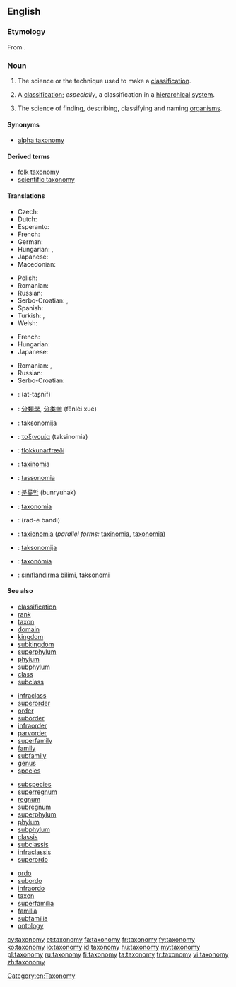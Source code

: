 ==English==

{{wikipedia}}

===Etymology===
From {{etyl|fr}} {{term|taxonomie|lang=fr}}.

===Noun===
{{en-noun|taxonom|ies}}

# {{context|uncountable}} The science or the technique used to make a [[classification]].
# A [[classification]]; ''especially'', a classification in a [[hierarchical]] [[system]].
# {{context|systematics|uncountable}} The science of finding, describing, classifying and naming [[organism]]s.

====Synonyms====
* {{sense|science of finding, describing, classifying and naming organisms}} [[alpha taxonomy]]

====Derived terms====
* [[folk taxonomy]]
* [[scientific taxonomy]]

====Translations====
{{trans-top|science of finding, describing, classifying and naming organisms}}
* Czech: {{t+|cs|taxonomie|f}}
* Dutch: {{t+|nl|taxonomie|f}}
* Esperanto: {{t-|eo|taksonomio}}
* French: {{t+|fr|taxinomie|f}}
* German: {{t+|de|Taxonomie|f}}
* Hungarian: {{t+|hu|rendszertan}}, {{t+|hu|taxonómia}}
* Japanese: {{t+|ja|分類学|tr=bunruigaku}}
* Macedonian: {{t-|mk|таксономија|f|tr=taksonómija}}
{{trans-mid}}
* Polish: {{t-|pl|taksonomia|f}}
* Romanian: {{t+|ro|taxonomie|f}}
* Russian: {{t+|ru|таксономия|f|tr=taksonómija}}
* Serbo-Croatian: {{t-|sh|taksonomija|f|alt=taksonòmija}}, {{t-|sh|sistematika|f|alt=sistemàtika}}
* Spanish: {{t+|es|taxonomía|f}}
* Turkish: {{t+|tr|sınıflandırma}}, {{t+|tr|taksonomi}}
* Welsh: {{t+|cy|tacsonomeg|f}}
{{trans-bottom}}

{{trans-top|classification in a hierarchical system}}
* French: {{t+|fr|taxinomie|f}}
* Hungarian: {{t+|hu|osztályozás}}
* Japanese: {{t-|ja|分類法|tr=bunruihō}}
{{trans-mid}}
* Romanian: {{t+|ro|taxonomie|f}}, {{t-|ro|ierarhică clasificare|f}}
* Russian: {{t+|ru|систематика|f|tr=sist'emátika}}
* Serbo-Croatian: {{t-|sh|taksonomija|f|alt=taksonòmija}}
{{trans-bottom}}

{{checktrans-top}}
* {{ttbc|ar}}: {{Arab|[[التصنيف]]}} (at-taʂnīf) {{m}}
* {{ttbc|cmn}}: [[分類學]], [[分类学]] (fēnlèi xué)
* {{ttbc|sh}}: [[taksonomija]] {{f}}
* {{ttbc|el}}: [[ταξινομία]] (taksinomia) {{f}}
* {{ttbc|is}}: [[flokkunarfræði]]
* {{ttbc|ia}}: [[taxinomia]]
* {{ttbc|it}}: [[tassonomia]] {{f}}
{{trans-mid}}
* {{ttbc|ko}}: [[분류학]] (bunryuhak)
* {{ttbc|la}}: [[taxonomia]] {{f}}
* {{ttbc|fa}}: {{fa-Arab|[[رده بندی]]}} (rad-e bandi)
* {{ttbc|pt}}: [[taxionomia]] {{f}} (''parallel forms:'' [[taxinomia]], [[taxonomia]])
* {{ttbc|sl}}: [[taksonomija]] {{f}}
* {{ttbc|sk}}: [[taxonómia]] {{f}}
* {{ttbc|tr}}: [[sınıflandırma bilimi]], [[taksonomi]]
{{trans-bottom}}

====See also====
{{top4}}
* [[classification]]
* [[rank]]
* [[taxon]]
* [[domain]]
* [[kingdom]]
* [[subkingdom]]
* [[superphylum]]
* [[phylum]]
* [[subphylum]]
* [[class]]
* [[subclass]]
{{mid4}}
* [[infraclass]]
* [[superorder]]
* [[order]]
* [[suborder]]
* [[infraorder]]
* [[parvorder]]
* [[superfamily]]
* [[family]]
* [[subfamily]]
* [[genus]]
* [[species]]
{{mid4}}
* [[subspecies]]
* [[superregnum]]
* [[regnum]]
* [[subregnum]]
* [[superphylum]]
* [[phylum]]
* [[subphylum]]
* [[classis]]
* [[subclassis]]
* [[infraclassis]]
* [[superordo]]
{{mid4}}
* [[ordo]]
* [[subordo]]
* [[infraordo]]
* [[taxon]]
* [[superfamilia]]
* [[familia]]
* [[subfamilia]]
* [[ontology]]
{{bottom}}

[[Category:en:Taxonomy]]

[[cy:taxonomy]]
[[et:taxonomy]]
[[fa:taxonomy]]
[[fr:taxonomy]]
[[fy:taxonomy]]
[[ko:taxonomy]]
[[io:taxonomy]]
[[id:taxonomy]]
[[hu:taxonomy]]
[[my:taxonomy]]
[[pl:taxonomy]]
[[ru:taxonomy]]
[[fi:taxonomy]]
[[ta:taxonomy]]
[[tr:taxonomy]]
[[vi:taxonomy]]
[[zh:taxonomy]]